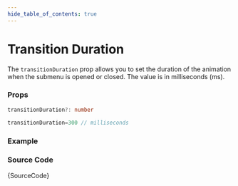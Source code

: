 ```yaml
---
hide_table_of_contents: true
---
```



# Transition Duration

The `transitionDuration` prop allows you to set the duration of the animation when the submenu is opened or closed. The value is in milliseconds (ms).

### Props

```ts noCopy
transitionDuration?: number
```

```ts noCopy title='Default Value'
transitionDuration=300 // milliseconds
```

### Example

<BrowserWindow url='/horizontal-menu/menu/transition-duration'>
  <Provider>
    <TransitionDuration />
  </Provider>
</BrowserWindow>

### Source Code

<TsToJsCodeSnippet>{SourceCode}</TsToJsCodeSnippet>
